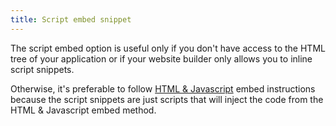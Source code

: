 ```yaml
---
title: Script embed snippet
---
```


The script embed option is useful only if you don't have access to the HTML tree of your application or if your website builder only allows you to inline script snippets.

Otherwise, it's preferable to follow [HTML & Javascript](./libraries/html-javascript) embed instructions because the script snippets are just scripts that will inject the code from the HTML & Javascript embed method.
